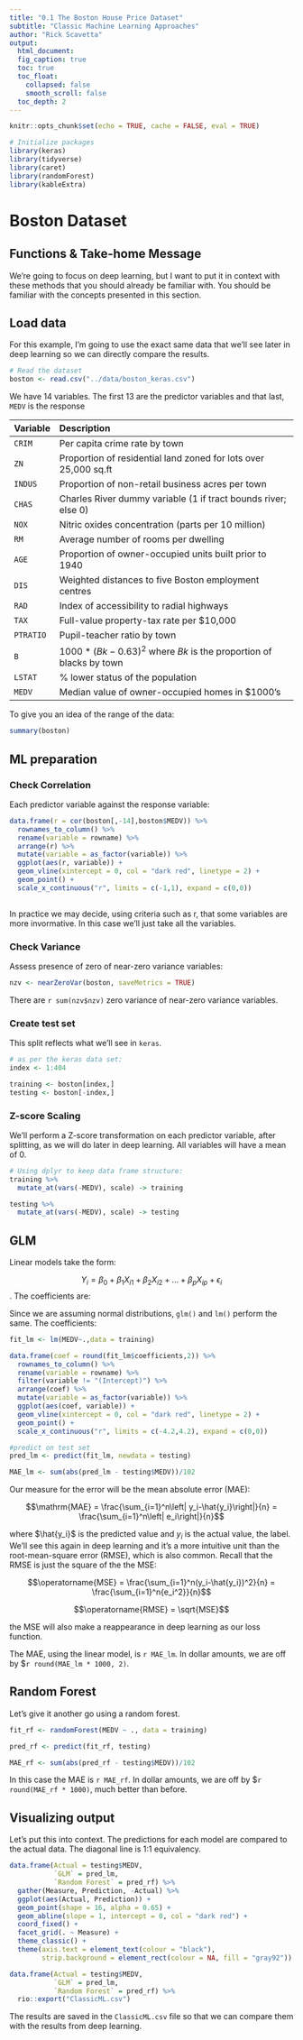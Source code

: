 ```yaml
---
title: "0.1 The Boston House Price Dataset"
subtitle: "Classic Machine Learning Approaches"
author: "Rick Scavetta"
output:
  html_document:
  fig_caption: true
  toc: true
  toc_float:
    collapsed: false
    smooth_scroll: false
  toc_depth: 2
---
```


```r
knitr::opts_chunk$set(echo = TRUE, cache = FALSE, eval = TRUE)

# Initialize packages
library(keras)
library(tidyverse)
library(caret)
library(randomForest)
library(kableExtra)
```

# Boston Dataset {.tabset .tabset-fade .tabset-pills}

## Functions & Take-home Message

We're going to focus on deep learning, but I want to put it in context with these methods that you should already be familiar with. You should be familiar with the concepts presented in this section.

## Load data

For this example, I'm going to use the exact same data that we'll see later in deep learning so we can directly compare the results.

```r
# Read the dataset
boston <- read.csv("../data/boston_keras.csv")
```

We have 14 variables. The first 13 are the predictor variables and that last, `MEDV` is the response

| Variable  | Description                                                               |
|:----------|:--------------------------------------------------------------------------|
| `CRIM`    | Per capita crime rate by town                                             |
| `ZN`      | Proportion of residential land zoned for lots over 25,000 sq.ft           |
| `INDUS`   | Proportion of non-retail business acres per town                          |
| `CHAS`    | Charles River dummy variable (1 if tract bounds river; else 0)            |
| `NOX`     | Nitric oxides concentration (parts per 10 million)                        |
| `RM`      | Average number of rooms per dwelling                                      |
| `AGE`     | Proportion of owner-occupied units built prior to 1940                    |
| `DIS`     | Weighted distances to five Boston employment centres                      |
| `RAD`     | Index of accessibility to radial highways                                 |
| `TAX`     | Full-value property-tax rate per $10,000                                  |
| `PTRATIO` | Pupil-teacher ratio by town                                               |
| `B`       | $1000 * (Bk - 0.63)^2$ where $Bk$ is the proportion of blacks by town |
| `LSTAT`   | % lower status of the population                                          |
| `MEDV`    | Median value of owner-occupied homes in $1000’s                           |

To give you an idea of the range of the data:

```r
summary(boston)
```

## ML preparation

### Check Correlation

Each predictor variable against the response variable:

```r

data.frame(r = cor(boston[,-14],boston$MEDV)) %>% 
  rownames_to_column() %>% 
  rename(variable = rowname) %>% 
  arrange(r) %>% 
  mutate(variable = as_factor(variable)) %>% 
  ggplot(aes(r, variable)) +
  geom_vline(xintercept = 0, col = "dark red", linetype = 2) +
  geom_point() +
  scale_x_continuous("r", limits = c(-1,1), expand = c(0,0))
  
```

In practice we may decide, using criteria such as r, that some variables are more invormative. In this case we'll just take all the variables.

### Check Variance

Assess presence of zero of near-zero variance variables:

```r
nzv <- nearZeroVar(boston, saveMetrics = TRUE)
```

There are `r sum(nzv$nzv)` zero variance of near-zero variance variables.

### Create test set

This split reflects what we'll see in `keras`.

```r
# as per the keras data set:
index <- 1:404

training <- boston[index,]
testing <- boston[-index,]
```

### Z-score Scaling

We'll perform a Z-score transformation on each predictor variable, after splitting, as we will do later in deep learning. All variables will have a mean of 0.

```r
# Using dplyr to keep data frame structure:
training %>% 
  mutate_at(vars(-MEDV), scale) -> training

testing %>% 
  mutate_at(vars(-MEDV), scale) -> testing
```

## GLM

Linear models take the form:

$$Y_i = \beta_0 + \beta_1 X_{i1} + \beta_2 X_{i2} + \ldots + \beta_p X_{ip} + \epsilon_i$$. The coefficients are:

Since we are assuming normal distributions, `glm()` and `lm()` perform the same. The coefficients:

```r
fit_lm <- lm(MEDV~.,data = training)
```


```r
data.frame(coef = round(fit_lm$coefficients,2)) %>% 
  rownames_to_column() %>% 
  rename(variable = rowname) %>% 
  filter(variable != "(Intercept)") %>%  
  arrange(coef) %>% 
  mutate(variable = as_factor(variable)) %>% 
  ggplot(aes(coef, variable)) +
  geom_vline(xintercept = 0, col = "dark red", linetype = 2) +
  geom_point() +
  scale_x_continuous("r", limits = c(-4.2,4.2), expand = c(0,0))
```



```r
#predict on test set
pred_lm <- predict(fit_lm, newdata = testing)

MAE_lm <- sum(abs(pred_lm - testing$MEDV))/102
```

Our measure for the error will be the mean absolute error (MAE):

$$\mathrm{MAE} = \frac{\sum_{i=1}^n\left| y_i-\hat{y_i}\right|}{n} = \frac{\sum_{i=1}^n\left| e_i\right|}{n}$$

where $\hat{y_i}$ is the predicted value and $y_i$ is the actual value, the label. We'll see this again in deep learning and it's a more intuitive unit than the root-mean-square error (RMSE), which is also common. Recall that the RMSE is just the square of the the MSE:

$$\operatorname{MSE} = \frac{\sum_{i=1}^n(y_i-\hat{y_i})^2}{n} = \frac{\sum_{i=1}^n{e_i^2}}{n}$$

$$\operatorname{RMSE} = \sqrt{MSE}$$

the MSE will also make a reappearance in deep learning as our loss function.

The MAE, using the linear model, is `r MAE_lm`. In dollar amounts, we are off by $`r round(MAE_lm * 1000, 2)`.

## Random Forest

Let's give it another go using a random forest.

```r
fit_rf <- randomForest(MEDV ~ ., data = training)

pred_rf <- predict(fit_rf, testing)

MAE_rf <- sum(abs(pred_rf - testing$MEDV))/102

```

In this case the MAE is `r MAE_rf`. In dollar amounts, we are off by $`r round(MAE_rf * 1000)`, much better than before.

## Visualizing output

Let's put this into context. The predictions for each model are compared to the actual data. The diagonal line is 1:1 equivalency.

```r
data.frame(Actual = testing$MEDV,
           `GLM` = pred_lm,
           `Random Forest` = pred_rf) %>% 
  gather(Measure, Prediction, -Actual) %>% 
  ggplot(aes(Actual, Prediction)) +
  geom_point(shape = 16, alpha = 0.65) +
  geom_abline(slope = 1, intercept = 0, col = "dark red") +
  coord_fixed() +
  facet_grid(. ~ Measure) +
  theme_classic() +
  theme(axis.text = element_text(colour = "black"),
        strip.background = element_rect(colour = NA, fill = "gray92"))
```

```r
data.frame(Actual = testing$MEDV,
           `GLM` = pred_lm,
           `Random Forest` = pred_rf) %>% 
  rio::export("ClassicML.csv")
```

The results are saved in the `ClassicML.csv` file so that we can compare them with the results from deep learning.